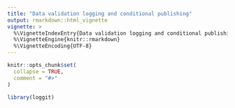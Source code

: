 ```yaml
---
title: "Data validation logging and conditional publishing"
output: rmarkdown::html_vignette
vignette: >
  %\VignetteIndexEntry{Data validation logging and conditional publishing}
  %\VignetteEngine{knitr::rmarkdown}
  %\VignetteEncoding{UTF-8}
---
```


```r
knitr::opts_chunk$set(
  collapse = TRUE,
  comment = "#>"
)
```

```r
library(loggit)
```

